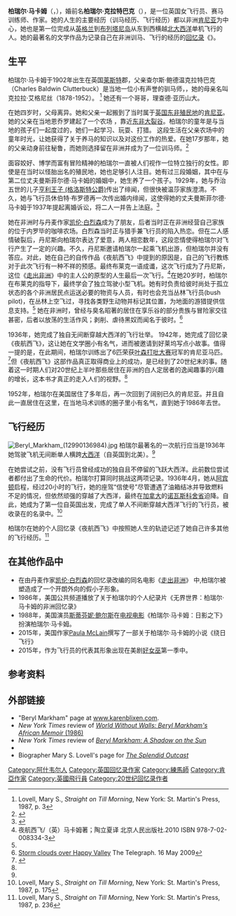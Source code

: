 {{Infobox writer|name=柏瑞尔·马卡姆|notableworks=''[[夜航西飞|夜航西飞]]''|nationality=英国|hao=|zi=|pseudonym=|original=|children=1|spouse=|movement=|caption=1936年的柏瑞尔|genre=|occupation=作家、飞行员、驯马师|deathplace=[[内罗毕|内罗毕]], [[肯尼亚|肯尼亚]]|deathdate={{death date and age|1986|8|3|1902|10|26|df=y}}|birthplace=英国[[莱斯特郡|莱斯特郡]]|birthdate=1902.10.26|birthname=|image=Beryl Markham 1936.jpg|awards=}}

'''柏瑞尔·马卡姆'''（{{lang-en|Beryl Markham}}，{{bd|1902年|10月26日|1986年|8月3日}}），婚前名'''柏瑞尔·克拉特巴克'''（{{lang-en|Beryl Clutterbuck}}），是一位英国女飞行员、赛马训练师、作家。她的人生的主要经历（训马经历、飞行经历）都以非洲[[肯尼亚|肯尼亚]]为中心，她也是第一位完成从[[英格兰|英格兰]]到[[布列塔尼岛|布列塔尼岛]]从东到西横越[[北大西洋|北大西洋]]单机飞行的人。她的最著名的文学作品为记录自己在非洲训马、飞行的经历的[[回忆录|回忆录]]《{{le|夜航西飞|West with the Night}}》。

== 生平 ==
柏瑞尔·马卡姆于1902年出生在英国[[莱斯特|莱斯特]]郡，父亲查尔斯·鲍德温克拉特巴克（Charles Baldwin Clutterbuck）是当地一位小有声誉的驯马师，，她的母亲名叫克拉拉·艾格尼丝（1878-1952）。 <ref>Lovell, Mary S., ''Straight on Till Morning'', New York: St. Martin's Press, 1987, p. 3</ref> 她还有一个哥哥，理查德·亚历山大。 

在她四岁时，父母离异。她和父亲一起搬到了当时属于[[东非保护国|英国东非殖民地]]的[[肯尼亚|肯尼亚]]。 她的父亲在当地恩乔罗建起了一个农场 ，靠近[[肯尼亚东非大裂谷的湖泊系统|东非大裂谷]]。柏瑞尔的童年是与当地的孩子们一起度过的，她们一起学习、玩耍、打猎。 这段生活在父亲农场中的童年时光，让她获得了关于养马的知识以及对这份工作的热爱。在她17岁那年，她的父亲动身前往秘鲁，而她则选择留在非洲并成为了一位训马师。<ref name="Ulf">{{Cite book|last=Aschan|first=Ulf|title=The Man Whom Women Loved|url=https://archive.org/details/manwhomwomenlove00asch|date=1987|publisher=St. Martin's Press|location=New York|isbn=9780312022495|pages=[https://archive.org/details/manwhomwomenlove00asch/page/164 164–165]}}</ref>   

面容姣好、博学而富有冒险精神的柏瑞尔一直被人们视作一位特立独行的女性。即使是在当时以怪胎出名的殖民地，她也足够引人注目。她有过三段婚姻，其中在与第二位丈夫曼斯菲尔德·马卡姆的婚姻中，她生养了一个孩子。1929年，她与乔治五世的儿子[[亨利王子_(格洛斯特公爵)|亨利王子 (格洛斯特公爵)]]传出了绯闻，但很快被温莎家族澄清。不久，她与飞行员休伯特·布罗德再一次传出婚内绯闻，这使得她的丈夫曼斯菲尔德·马卡姆于1937年提起离婚诉讼，将二人一并告上法庭。<ref>{{cite web|url=http://www.nationalarchives.gov.uk/catalogue/displaycataloguedetails.asp?CATID=-3176667&CATLN=7&Highlight=%2CMARKHAM%2CBERYL%2CMARKHAM&accessmethod=0|title=Divorce Court File: 7428. Appellant: Mansfield Markham. Respondent: Beryl Markham....|work=nationalarchives.gov.uk|accessdate=11 March 2016|archive-date=2020-02-14|archive-url=https://web.archive.org/web/20200214003524/https://discovery.nationalarchives.gov.uk/details/record?catid=-3176667&catln=7|dead-url=no}}</ref>

她在非洲时与丹麦作家[[凯伦·白烈森|凯伦·白烈森]]成为了朋友，后者当时正在非洲经营自己家族的位于内罗毕的咖啡农场。白烈森当时正与猎手兼飞行员的{{le|丹尼斯·芬奇·海顿|Denys Finch Hatton}}陷入热恋。但在二人感情破裂后，丹尼斯向柏瑞尔表达了爱意，两人相恋数年，这段恋情使得柏瑞尔对飞行产生了一定的兴趣。不久，丹尼斯邀请柏瑞尔一起乘飞机出游，但柏瑞尔并没有答应。对此，她在自己的自传作品《夜航西飞》中提到的原因是，自己的飞行教练{{le|汤姆·坎贝尔·布莱克|Tom Campbell Black}}对于此次飞行有一种不祥的预感。最终布莱克一语成谶，这次飞行成为了丹尼斯，这位《[[走出非洲|走出非洲]]》中的主人公的原型的人生最后一次飞行。<ref name="#1">夜航西飞/（英）马卡姆著；陶立夏译 北京人民出版社.2010 ISBN 978-7-02-008334-3</ref>在她20岁时，柏瑞尔在布莱克的指导下，最终学会了独立驾驶小型飞机。她有时负责给彼时尚处于孤立状态的各个非洲居民点运送必要的物资与人员，有时也会充当丛林飞行员(bush pilot)，在丛林上空飞过，寻找各类野生动物并标记其位置，为地面的游猎提供信息支持。<ref name="#1"/>
她在非洲时，曾经与臭名昭著的居住在享乐谷的部分贵族与冒险家交往甚密，后者以放荡的生活作风；剥削、虐待黑奴而闻名于彼时。<ref>[http://www.smh.com.au/text/articles/2009/05/15/1242335880376.html Storm clouds over Happy Valley] {{Wayback|url=http://www.smh.com.au/text/articles/2009/05/15/1242335880376.html |date=20090817214917 }} The Telegraph. 16 May 2009</ref>

1936年，她完成了独自无间断穿越大西洋的飞行壮举。
1942年，她完成了回忆录《夜航西飞》，这让她在文学圈小有名气，进而被邀请到好莱坞写点小故事。值得一提的是，在此期间，柏瑞尔训练出了6匹荣获[[叶森打吡大赛|叶森打吡大赛]]冠军的肯尼亚马匹。<ref name="#2">{{cite web|url=https://www.britannica.com/biography/Beryl-Markham|title=Beryl Markham|access-date=2020-08-13|archive-date=2021-03-16|archive-url=https://web.archive.org/web/20210316042623/https://www.britannica.com/biography/Beryl-Markham|dead-url=no}}</ref>但《夜航西飞》这部作品真正取得商业上的成功，是已经到了20世纪末的事。随着这一时期人们对20世纪上半叶那些居住在非洲的白人定居者的逸闻趣事的兴趣的增长，这本书才真正的走入人们的视野。<ref name="#2"/>

1952年，柏瑞尔在美国居住了多年后，再一次回到了阔别已久的肯尼亚。并且自此一直居住在这里，在当地马术训练的圈子里小有名气，直到她于1986年去世。

== 飞行经历 ==
[[File:Beryl_Markham_(12990136984).jpg|thumb]]
柏瑞尔最著名的一次航行应当是1936年她驾驶飞机无间断单人横跨[[大西洋|大西洋]]（自英国到北美）。<ref name=Ulf/>{{rp|166,205}}

在她尝试之前，没有飞行员曾经成功的独自且不停留的飞跃大西洋。此前数位尝试者都付出了生命的代价。柏瑞尔打算同时挑战这两项记录。1936年4月，她从[[泰晤士河畔阿宾顿|阿宾顿]]启程，经过20小时的飞行，她的座驾“信使号”尽管遭遇了油箱结冰并导致燃料不足的情况，但依然顽强的穿越了大西洋，最终在[[加拿大|加拿大]]的[[诺瓦斯科舍省|诺瓦斯科舍省]]迫降。自此，她成为了第一位自英国出发，完成了单人不间断穿越大西洋飞行的飞行员，被收录在{{le|航线开拓者|aviation pioneer}}的名录中。<ref>Lovell, Mary S., ''Straight on Till Morning'', New York: St. Martin's Press, 1987, p. 175</ref>

柏瑞尔在她的个人回忆录《夜航西飞》中按照她人生的轨迹记述了她自己许多其他的飞行经历。<ref>Lovell, Mary S., ''Straight on Till Morning'', New York: St. Martin's Press, 1987, p. 236</ref>

== 在其他作品中 ==
* 在由丹麦作家[[凯伦·白烈森|凯伦·白烈森]]的回忆录改编的同名电影《[[走出非洲|走出非洲]]》 中,柏瑞尔被塑造成了一个开朗外向的假小子形象。
* 1986年，美国公共频道播放了关于柏瑞尔的个人纪录片《无界世界：柏瑞尔·马卡姆的非洲回忆录》
* 1988年，美国演员[[斯蒂芬妮·鲍尔斯|斯蒂芬妮·鲍尔斯]]在[[电视电影|电视电影]]《柏瑞尔·马卡姆：日影之下》扮演柏瑞尔·马卡姆。
* 2015年，美国作家[[Paula_McLain|Paula McLain]]撰写了一部关于柏瑞尔·马卡姆的小说《绕日飞行》
* 2015年，作为飞行员的代表其形象出现在美剧[[好女巫|好女巫]]第一季中。

== 参考资料 == 
{{Reflist}}

== 外部链接 ==
* "Beryl Markham" page at [http://webarchive.loc.gov/all/20020914151248/http%3A//www%2Ekarenblixen%2Ecom/beryl%2Ehtml www.karenblixen.com].
* ''New York Times'' review of [https://www.nytimes.com/1986/10/08/movies/tv-reviews-world-without-walls-about-beryl-markham.html ''World Without Walls: Beryl Markham's African Memoir'' (1986)] {{Wayback|url=https://www.nytimes.com/1986/10/08/movies/tv-reviews-world-without-walls-about-beryl-markham.html |date=20210630104951 }}
* ''New York Times'' review of [https://www.nytimes.com/1988/05/13/arts/tv-weekend-beryl-markham-a-wonder-in-kenya.html ''Beryl Markham: A Shadow on the Sun''] {{Wayback|url=https://www.nytimes.com/1988/05/13/arts/tv-weekend-beryl-markham-a-wonder-in-kenya.html |date=20210629033527 }}
* {{IMDb title|0096081|Beryl Markham: A Shadow on the Sun}}
* Biographer Mary S. Lovell's page for [https://web.archive.org/web/20081119142936/http://www.lovellbiographies.com/thesplendidoutcast/thesplendidoutcast.html ''The Splendid Outcast'']

{{Authority control}}
{{DEFAULTSORT:Markham, Beryl}}
[[Category:阿什韦尔人|Category:阿什韦尔人]]
[[Category:英国回忆录作家|Category:英国回忆录作家]]
[[Category:練馬師|Category:練馬師]]
[[Category:肯亞作家|Category:肯亞作家]]
[[Category:英國飛行員|Category:英國飛行員]]
[[Category:20世纪回忆录作者|Category:20世纪回忆录作者]]